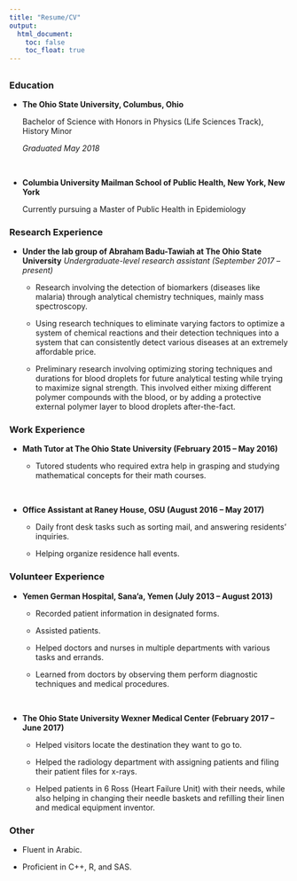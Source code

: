 ```yaml
---
title: "Resume/CV"
output: 
  html_document:
    toc: false
    toc_float: true
---
```


## {.tabset} 

### Education

* **The Ohio State University, Columbus, Ohio**

  Bachelor of Science with Honors in Physics (Life Sciences Track), History Minor\
  
  *Graduated May 2018*
  
\

* **Columbia University Mailman School of Public Health, New York, New York**
  
  Currently pursuing a Master of Public Health in Epidemiology


### Research Experience

* **Under the lab group of Abraham Badu-Tawiah at The Ohio State University**
  *Undergraduate-level research assistant (September 2017 – present)*
  
  * Research involving the detection of biomarkers (diseases like malaria) through analytical chemistry techniques, mainly mass spectroscopy.
  
  * Using research techniques to eliminate varying factors to optimize a system of chemical reactions and their detection techniques into a system that can consistently detect various diseases at an extremely affordable price.
  
  * Preliminary research involving optimizing storing techniques and durations for blood droplets for future analytical testing while trying to maximize signal strength. This involved either mixing different polymer compounds with the blood, or by adding a protective external polymer layer to blood droplets after-the-fact.


### Work Experience

* **Math Tutor at The Ohio State University (February 2015 – May 2016)**

  * Tutored students who required extra help in grasping and studying mathematical concepts for their math courses.
  
\

* **Office Assistant at Raney House, OSU (August 2016 – May 2017)**

  * Daily front desk tasks such as sorting mail, and answering residents’ inquiries.
  
  * Helping organize residence hall events.


### Volunteer Experience

* **Yemen German Hospital, Sana’a, Yemen (July 2013 – August 2013)**

  * Recorded patient information in designated forms.
  
  * Assisted patients.
  
  * Helped doctors and nurses in multiple departments with various tasks and errands.
  
  * Learned from doctors by observing them perform diagnostic techniques and medical procedures.

\
  
* **The Ohio State University Wexner Medical Center (February 2017 – June 2017)**

  * Helped visitors locate the destination they want to go to.
  
  * Helped the radiology department with assigning patients and filing their patient files for x-rays.
  
  * Helped patients in 6 Ross (Heart Failure Unit) with their needs, while also helping in changing their needle baskets and refilling their linen and medical equipment inventor.


### Other

* Fluent in Arabic.

* Proficient in C++, R, and SAS.
